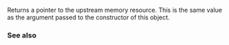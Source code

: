 {{cpp/experimental/pmr/synchronized_pool_resource/title|upstream_resource}}
{{cpp/experimental/lib extensions/pmr/synchronized_pool_resource/navbar}}
{{dcl begin}}
{{dcl|since=libfund_ts | 1=
memory_resource* upstream_resource() const;
}}
{{dcl end}}

Returns a pointer to the upstream memory resource. This is the same value as the {{tt|upstream}} argument passed to the constructor of this object.

=== See also ===
{{dsc begin}}
{{dsc inc|cpp/experimental/synchronized_pool_resource/dsc constructor}}
{{dsc end}}